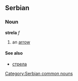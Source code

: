==Serbian==
===Noun===
'''strela''' ''f''
#an [[arrow]]
====See also====
*[[стрела]]
[[Category:Serbian common nouns]]